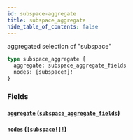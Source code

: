 ```yaml
---
id: subspace-aggregate
title: subspace_aggregate
hide_table_of_contents: false
---
```


aggregated selection of "subspace"

```graphql
type subspace_aggregate {
  aggregate: subspace_aggregate_fields
  nodes: [subspace!]!
}
```

### Fields

#### [`aggregate`](#) ([`subspace_aggregate_fields`](/07-graphql/objects/subspace-aggregate-fields))

#### [`nodes`](#) ([`[subspace!]!`](/07-graphql/objects/subspace))

